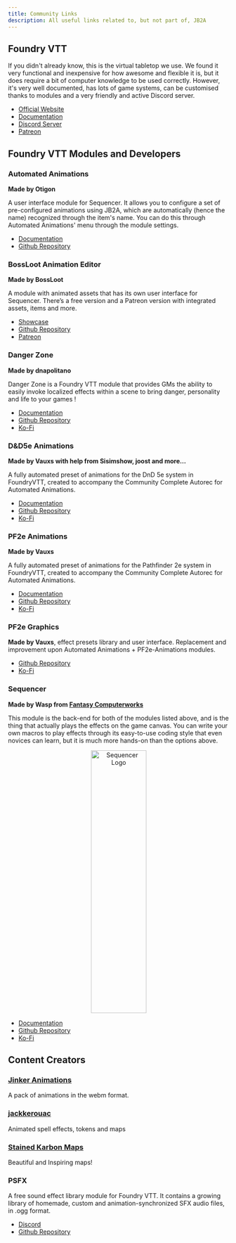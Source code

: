 ```yaml
---
title: Community Links
description: All useful links related to, but not part of, JB2A
---
```



## Foundry VTT

If you didn't already know, this is the virtual tabletop we use. We found it very functional and inexpensive for how awesome and flexible it is, but it does require a bit of computer knowledge to be used correctly. However, it's very well documented, has lots of game systems, can be customised thanks to modules and a very friendly and active Discord server.

- <a href="https://foundryvtt.com" target="_blank">Official Website</a>
- <a href="https://foundryvtt.com/kb/" target="_blank">Documentation</a>
- <a href="https://discord.com/invite/foundryvtt" target="_blank">Discord Server</a>
- <a href="https://www.patreon.com/foundryvtt" target="_blank">Patreon</a>

## Foundry VTT Modules and Developers

### Automated Animations
**Made by Otigon**

A user interface module for Sequencer. It allows you to configure a set of pre-configured animations using JB2A, which are automatically (hence the name) recognized through the item's name. You can do this through Automated Animations' menu through the module settings.
- <a href="https://github.com/otigon/automated-jb2a-animations/wiki" target="_blank">Documentation</a>
- <a href="https://github.com/otigon/automated-jb2a-animations" target="_blank">Github Repository</a>

### BossLoot Animation Editor
**Made by BossLoot**

 A module with animated assets that has its own user interface for Sequencer. There’s a free version and a Patreon version with integrated assets, items and more.
- <a href="https://github.com/boss-loot/boss-loot-assets-free?tab=readme-ov-file#showcase" target="_blank">Showcase</a>
- <a href="https://github.com/boss-loot/boss-loot-assets-free" target="_blank">Github Repository</a>
- <a href="https://www.patreon.com/bossloot" target="_blank">Patreon</a>

### Danger Zone
**Made by dnapolitano**

Danger Zone is a Foundry VTT module that provides GMs the ability to easily invoke localized effects within a scene to bring danger, personality and life to your games !
- <a href="https://github.com/napolitanod/Danger-Zone/wiki" target="_blank">Documentation</a>
- <a href="https://github.com/napolitanod/Danger-Zone" target="_blank">Github Repository</a>
- <a href="https://ko-fi.com/napolitanod" target="_blank">Ko-Fi</a>

### D&D5e Animations
**Made by Vauxs with help from Sisimshow, joost and more…** 

A fully automated preset of animations for the DnD 5e system in FoundryVTT, created to accompany the Community Complete Autorec for Automated Animations.
- <a href="https://github.com/MrVauxs/dnd5e-animations/wiki" target="_blank">Documentation</a>
- <a href="https://github.com/MrVauxs/dnd5e-animations" target="_blank">Github Repository</a>
- <a href="https://ko-fi.com/mrvauxs" target="_blank">Ko-Fi</a>

### PF2e Animations
**Made by Vauxs**

A fully automated preset of animations for the Pathfinder 2e system in FoundryVTT, created to accompany the Community Complete Autorec for Automated Animations.
- <a href="https://github.com/MrVauxs/dnd5e-animations/wiki" target="_blank">Documentation</a>
- <a href="https://github.com/MrVauxs/pf2e-jb2a-macros" target="_blank">Github Repository</a>
- <a href="https://ko-fi.com/mrvauxs" target="_blank">Ko-Fi</a>

### PF2e Graphics
**Made by Vauxs**, effect presets library and user interface. Replacement and improvement upon Automated Animations + PF2e-Animations modules.
- <a href="https://github.com/MrVauxs/pf2e-graphics" target="_blank">Github Repository</a>
- <a href="https://ko-fi.com/mrvauxs" target="_blank">Ko-Fi</a>

### Sequencer
**Made by Wasp from [Fantasy Computerworks](https://fantasycomputer.works/)**



This module is the back-end for both of the modules listed above, and is the thing that actually plays the effects on the game canvas. You can write your own macros to play effects through its easy-to-use coding style that even novices can learn, but it is much more hands-on than the options above.

<p align="center">
  <Image src={"https://app.fantasy-calendar.com/resources/computerworks-logo-full.png"} alt="Sequencer Logo" height="598" width="1444" style="width: 50%;"/>
</p>

- <a href="https://fantasycomputer.works/FoundryVTT-Sequencer/" target="_blank">Documentation</a>
- <a href="https://github.com/fantasycalendar/FoundryVTT-Sequencer" target="_blank">Github Repository</a>
- <a href="https://ko-fi.com/fantasycomputerworks" target="_blank">Ko-Fi</a>

## Content Creators

### <a href="https://www.patreon.com/jinker" target="_blank">Jinker Animations</a>
A pack of animations in the webm format.

### <a href="https://github.com/jackkerouac" target="_blank">jackkerouac</a>
Animated spell effects, tokens and maps


### <a href="https://www.patreon.com/c/StainedKarbonMaps/posts" target="_blank">Stained Karbon Maps</a>
Beautiful and Inspiring maps!

### PSFX
A free sound effect library module for Foundry VTT. It contains a growing library of homemade, custom and animation-synchronized SFX audio files, in .ogg format.
- <a href="https://discord.gg/p5MBHt4Hkv" target="_blank">Discord</a>
- <a href="https://github.com/JimHPerry/psfx" target="_blank">Github Repository</a>


